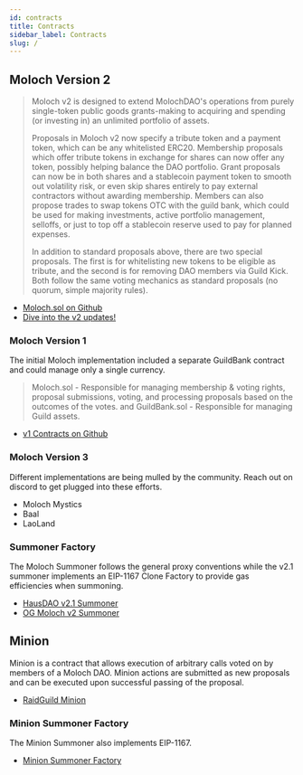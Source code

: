 ```yaml
---
id: contracts
title: Contracts
sidebar_label: Contracts
slug: /
---
```


## Moloch Version 2

> Moloch v2 is designed to extend MolochDAO's operations from purely single-token public goods grants-making to acquiring and spending (or investing in) an unlimited portfolio of assets.
>
> Proposals in Moloch v2 now specify a tribute token and a payment token, which can be any whitelisted ERC20. Membership proposals which offer tribute tokens in exchange for shares can now offer any token, possibly helping balance the DAO portfolio. Grant proposals can now be in both shares and a stablecoin payment token to smooth out volatility risk, or even skip shares entirely to pay external contractors without awarding membership. Members can also propose trades to swap tokens OTC with the guild bank, which could be used for making investments, active portfolio management, selloffs, or just to top off a stablecoin reserve used to pay for planned expenses.
>
> In addition to standard proposals above, there are two special proposals. The first is for whitelisting new tokens to be eligible as tribute, and the second is for removing DAO members via Guild Kick. Both follow the same voting mechanics as standard proposals (no quorum, simple majority rules).

- [Moloch.sol on Github](https://github.com/MolochVentures/moloch/blob/master/contracts/Moloch.sol)
- [Dive into the v2 updates!](https://github.com/molochventures/moloch#general-changes)

### Moloch Version 1

The initial Moloch implementation included a separate GuildBank contract and could manage only a single currency.

> Moloch.sol - Responsible for managing membership & voting rights, proposal submissions, voting, and processing proposals based on the outcomes of the votes.
> and
> GuildBank.sol - Responsible for managing Guild assets.

- [v1 Contracts on Github](https://github.com/MolochVentures/moloch/tree/master/v1_contracts)

### Moloch Version 3

Different implementations are being mulled by the community. Reach out on discord to get plugged into these efforts.

- Moloch Mystics
- Baal
- LaoLand

### Summoner Factory

The Moloch Summoner follows the general proxy conventions while the v2.1 summoner implements an EIP-1167 Clone Factory to provide gas efficiencies when summoning.

- [HausDAO v2.1 Summoner](https://github.com/HausDAO/Molochv2.1/blob/main/MolochSummoner.sol)
- [OG Moloch v2 Summoner](https://github.com/MolochVentures/moloch/blob/master/contracts/MolochSummoner.sol)

## Minion

Minion is a contract that allows execution of arbitrary calls voted on by members of a Moloch DAO. Minion actions are submitted as new proposals and can be executed upon successful passing of the proposal.

- [RaidGuild Minion](https://github.com/raid-guild/moloch-minion)

### Minion Summoner Factory

The Minion Summoner also implements EIP-1167.

- [Minion Summoner Factory](https://github.com/HausDAO/MinionSummoner/blob/main/MinionFactory.sol)
